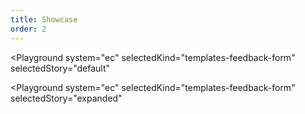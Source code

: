 ```yaml
---
title: Showcase
order: 2
---
```



<Playground
  system="ec"
  selectedKind="templates-feedback-form"
  selectedStory="default"
>
  <FeedbackFormDefault />
</Playground>

<Playground
  system="ec"
  selectedKind="templates-feedback-form"
  selectedStory="expanded"
>
  <FeedbackFormExpanded />
</Playground>
